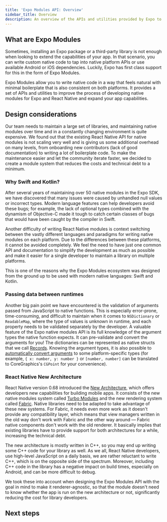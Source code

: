```yaml
---
title: 'Expo Modules API: Overview'
sidebar_title: Overview
description: An overview of the APIs and utilities provided by Expo to develop native modules.
---
```



## What are Expo Modules

Sometimes, installing an Expo package or a third-party library is not enough when looking to extend the capabilities of your app. In that scenario, you can write custom native code to tap into native platform APIs or use available Android or iOS dependencies. Luckily, Expo has first class support for this in the form of Expo Modules.

Expo Modules allow you to write native code in a way that feels natural with minimal boilerplate that is also consistent on both platforms.
It provides a set of APIs and utilities to improve the process of developing native modules for Expo and React Native and expand your app capabilities.

<BoxLink
  title="Native Modules"
  description="Create native modules using Swift and Kotlin."
  href="./module-api"
  Icon={Grid01Icon}
/>
<BoxLink
  title="Android Lifecycle Listeners"
  description="Hook into Android Activity and Application lifecycle events."
  href="./android-lifecycle-listeners"
  Icon={AndroidIcon}
/>
<BoxLink
  title="iOS AppDelegate Subscribers"
  description="Respond to iOS AppDelegate events."
  href="./appdelegate-subscribers"
  Icon={AppleIcon}
/>
<BoxLink
  title="expo-module.config.json"
  description="Configure and opt in to features."
  href="./module-config"
  Icon={Settings01Icon}
/>

## Design considerations

Our team needs to maintain a large set of libraries, and maintaining native modules over time and in a constantly changing environment is quite expensive.
We found out that the existing React Native API for native modules is not scaling very well and is giving us some additional overhead on many levels, from onboarding new contributors (lack of good documentation) to writing a lot of boilerplate code.
To make the maintenance easier and let the community iterate faster, we decided to create a module system that reduces the costs and technical debt to a minimum.

### Why Swift and Kotlin?

After several years of maintaining over 50 native modules in the Expo SDK, we have discovered that many issues were caused by unhandled null values or incorrect types.
Modern language features can help developers avoid these bugs; for example, the lack of optional types combined with the dynamism of Objective-C made it tough to catch certain classes of bugs that would have been caught by the compiler in Swift.

Another difficulty of writing React Native modules is context switching between the vastly different languages and paradigms for writing native modules on each platform.
Due to the differences between these platforms, it cannot be avoided completely. We feel the need to have just one common API and documentation to simplify the development as much as possible and make it easier for a single developer to maintain a library on multiple platforms.

This is one of the reasons why the Expo Modules ecosystem was designed from the ground up to be used with modern native languages: Swift and Kotlin.

### Passing data between runtimes

Another big pain point we have encountered is the validation of arguments passed from JavaScript to native functions.
This is especially error-prone, time-consuming, and difficult to maintain when it comes to `NSDictionary` or `ReadableMap`, where the type of values is unknown in runtime, and each property needs to be validated separately by the developer.
A valuable feature of the Expo native modules API is its full knowledge of the argument types the native function expects. It can pre-validate and convert the arguments for you! The dictionaries can be represented as native structs that we call [Records](./module-api.md#records).
Knowing the argument types, it is also possible to [automatically convert arguments](./module-api.md#convertibles) to some platform-specific types (for example, `{ x: number, y: number }` or `[number, number]` can be translated to CoreGraphics's `CGPoint` for your convenience).

### React Native New Architecture

React Native version 0.68 introduced the [New Architecture](https://reactnative.dev/docs/the-new-architecture/landing-page), which offers developers new capabilities for building mobile apps.
It consists of the new native modules system called [Turbo Modules](https://reactnative.dev/docs/the-new-architecture/pillars-turbomodules) and the new rendering system called [Fabric](https://reactnative.dev/architecture/fabric-renderer).
Native libraries need to be adapted to take advantage of these new systems. For Fabric, it needs even more work as it doesn't provide any compatibility layer, which means that view managers written in the old way don't work with Fabric and the other way around — Fabric native components don't work with the old renderer.
It basically implies that existing libraries have to provide support for both architectures for a while, increasing the technical debt.

The new architecture is mostly written in C++, so you may end up writing some C++ code for your library as well.
As we all, React Native developers, use high-level JavaScript on a daily basis, we are rather reluctant to write C++, which is on the opposite side of the spectrum.
Moreover, including C++ code in the library has a negative impact on build times, especially on Android, and can be more difficult to debug.

We took these into account when designing the Expo Modules API with the goal in mind to make it renderer-agnostic, so that the module doesn't need to know whether the app is run on the new architecture or not, significantly reducing the cost for library developers.

## Next steps

<BoxLink
  title="Get Started"
  description="Learn how to create a new Expo module or setup existing library as an Expo module."
  href="./get-started"
/>
